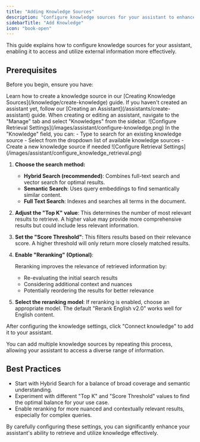 ```yaml
---
title: "Adding Knowledge Sources"
description: "Configure knowledge sources for your assistant to enhance information retrieval"
sidebarTitle: "Add Knowledge"
icon: "book-open"
---
```



This guide explains how to configure knowledge sources for your assistant, enabling it to access and utilize external information more effectively.

## Prerequisites

Before you begin, ensure you have:

<CardGroup cols={2}>
  <Card title="Created a Knowledge Source" icon="book">
    Learn how to create a knowledge source in our [Creating Knowledge Sources](/knowledge/create-knowledge) guide.
  </Card>
  <Card title="Created an Assistant" icon="bot">
    If you haven't created an assistant yet, follow our [Creating an Assistant](/assistants/create-assistant) guide.
  </Card>
</CardGroup>

<Steps>
<Step title="Access Knowledge Configuration">
  When creating or editing an assistant, navigate to the "Manage" tab and select "Knowledges" from the sidebar.
</Step>

<Step title="Create or Select Knowledge Source">
  ![Configure Retrieval Settings](/images/assistant/configure-knowledge.png)
  In the "Knowledge" field, you can:
  - Type to search for an existing knowledge source
  - Select from the dropdown list of available knowledge sources
  - Create a new knowledge source if needed
</Step>

<Step title="Configure Retrieval Settings">
  ![Configure Retrieval Settings](/images/assistant/configure_knowledge_retrieval.png)

  1. **Choose the search method:**
     - **Hybrid Search (recommended)**: Combines full-text search and vector search for optimal results.
     - **Semantic Search**: Uses query embeddings to find semantically similar content.
     - **Full Text Search**: Indexes and searches all terms in the document.

  2. **Adjust the "Top K" value**: This determines the number of most relevant results to retrieve. A higher value may provide more comprehensive results but could include less relevant information.

  3. **Set the "Score Threshold"**: This filters results based on their relevance score. A higher threshold will only return more closely matched results.

  4. **Enable "Reranking" (Optional)**:
     
     Reranking improves the relevance of retrieved information by:
     - Re-evaluating the initial search results
     - Considering additional context and nuances
     - Potentially reordering the results for better relevance

  5. **Select the reranking model**: If reranking is enabled, choose an appropriate model. The default "Rerank English v2.0" works well for English content.
</Step>

<Step title="Confirm Knowledge Configuration">
  After configuring the knowledge settings, click "Connect knowledge" to add it to your assistant.

  You can add multiple knowledge sources by repeating this process, allowing your assistant to access a diverse range of information.
</Step>
</Steps>

## Best Practices

- Start with Hybrid Search for a balance of broad coverage and semantic understanding.
- Experiment with different "Top K" and "Score Threshold" values to find the optimal balance for your use case.
- Enable reranking for more nuanced and contextually relevant results, especially for complex queries.

By carefully configuring these settings, you can significantly enhance your assistant's ability to retrieve and utilize knowledge effectively.